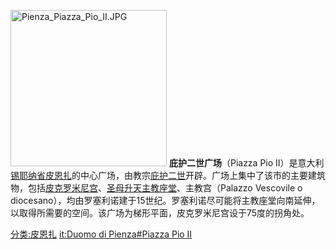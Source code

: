 [[File:Pienza_Piazza_Pio_II.JPG|250px]]
'''庇护二世广场'''（Piazza Pio II）是意大利[[锡耶纳省|锡耶纳省]][[皮恩扎|皮恩扎]]的中心广场，由教宗[[庇护二世|庇护二世]]开辟。广场上集中了该市的主要建筑物，包括[[皮克罗米尼宫|皮克罗米尼宫]]、[[皮恩扎主教座堂|圣母升天主教座堂]]、主教宫（Palazzo Vescovile o diocesano），均由罗塞利诺建于15世纪。罗塞利诺尽可能将主教座堂向南延伸，以取得所需要的空间。该广场为梯形平面，皮克罗米尼宫设于75度的拐角处。 

[[分类:皮恩扎|分类:皮恩扎]]
[[it:Duomo_di_Pienza#Piazza_Pio_II|it:Duomo di Pienza#Piazza Pio II]]